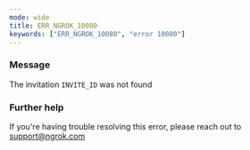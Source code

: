 ```yaml
---
mode: wide
title: ERR_NGROK_10080
keywords: ["ERR_NGROK_10080", "error 10080"]
---
```


### Message

The invitation `INVITE_ID` was not found

### Further help

If you're having trouble resolving this error, please reach out to [support@ngrok.com](mailto:support@ngrok.com?subject=Help%20with%20ERR_NGROK_10080)
